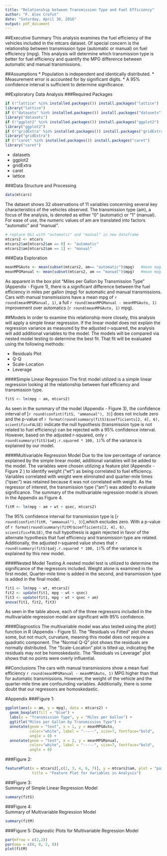 ```yaml
---
title: "Relationship between Transmission Type and Fuel Efficiency"
author: "F. Alex Crofut"
date: "Saturday, April 30, 2016"
output: pdf_document
---
```


##Executive Summary
This analysis examines the fuel efficiency of the vehicles included in the mtcars dataset.  Of special concern is the relationship between transmission type (automatic or manual) on fuel efficiency (mpg).  This analysis will determine which transmission type is better for fuel efficiency and quantify the MPG difference between automatic and manual transmissions. 

##Assumptions
* Population is independent and identically distributed.
* Measurement error is accounted for by significant digits.
* A 95% confidence interval is sufficient to determine significance.

##Exploratory Data Analysis
###Required Packages
```r
if (!"lattice" %in% installed.packages()) install.packages("lattice")
library("lattice")
if (!"datasets" %in% installed.packages()) install.packages("datasets")
library("datasets")
if (!"ggplot2" %in% installed.packages()) install.packages("ggplot2")
library("ggplot2")
if (!"gridExtra" %in% installed.packages()) install.packages("gridExtra")
library("gridExtra")
if (!"caret" %in% installed.packages()) install.packages("caret")
library("caret")
```

* datasets
* ggplot2
* gridExtra
* caret
* lattice

###Data Structure and Processing
```r
data(mtcars)
```
The dataset shows 32 observations of 11 variables concerning several key characteristics of the vehicles observed.  The transmission type (am), a focus of the analysis, is denoted as either "0" (automatic) or "1" (manual).  For ease of use, the numeric values of am are translated into factors "automatic" and "manual".

```r
# replace 0&1 with "automatic" and "manual" in new dataframe
mtcars2 <- mtcars
mtcars2$am[mtcars2$am == 0] <- "automatic"
mtcars2$am[mtcars2$am == 1] <- "manual"
```

###Data Exploration
```r
meanMPGAuto <- mean(subset(mtcars2, am== "automatic")$mpg)   #mean mpg of automatics
meanMPGManual <- mean(subset(mtcars2, am == "manual")$mpg)   #mean mpg of manuals
```
As apparent in the box plot "Miles per Gallon by Transmission Type" (Appendix - Figure 1), there is a significant difference between the fuel efficiency in miles per gallon (mpg) for automatic and manual transmissions.  Cars with manual transmissions have a mean mpg of `r round(meanMPGManual, 1)`, 
a full `r round(meanMPGManual - meanMPGAuto, 1)` improvement over automatics
(`r round(meanMPGAuto, 1)` mpg). 

##Models
In order to examine this relationship more closely, this analysis will apply a simple linear
regression.  If the linear model does not explain the regression variance as measured by the adjusted r-squared, the analysis will add additional variables to the model.  The models will be 
compared via nested model testing to determine the best fit.  That fit will be evaluated
using the following methods:

* Residuals Plot
* Q-Q
* Scale-Location
* Leverage

####Simple Linear Regression
The first model utilized is a simple linear regression looking at the relationship between
fuel efficiency and transmission type.
```r
fitS <- lm(mpg ~ am, mtcars2)
```

As seen in the summary of the model (Appendix - Figure 3), the confidence interval of [`r round(confint(fitS, "ammanual"), 3)`] does not include zero and the p-value of `r format(round(summary(fitS)$coefficients[2, 4], 6), scientific=FALSE)` indicate the null hypothesis (transmission type is not related to fuel efficiency) can be rejected with a 95% confidence interval.  However, based on the adjusted r-squared, only `r round(summary(fitS)$adj.r.squared * 100, 1)`% of the variance is explained by our model.

####Multivariable Regression Model
Due to the low percentage of variance explained by the simple linear model, additional variables will be added to the model.  The variables were chosen utilizing a feature plot (Appendix - Figure 2 ) to identify weight ("wt") as being correlated to fuel efficiency.  Variables correlated with weight were eliminated and quarter-mile times ("qsec") was retained because it was not correlated with weight.  As the regressor of interest, the transmission type ("am") was added to evaluate significance.  The summary of the multivariable regression model is shown in the Appendix as Figure 4.
```r
fitM <- lm(mpg ~ am + wt + qsec, mtcars2)
```
The 95% confidence interval for transmission type is [`r round(confint(fitM, "ammanual"), 3)`],which excludes zero.  With a p-value of `r format(round(summary(fitM)$coefficients[2, 4], 6), scientific=FALSE)`, the null hypothesis is again rejected in favor of the alternate hypothesis that fuel efficiency and transmission type are related.  Additionally, the adjusted r-squared value shows that `r round(summary(fitS)$adj.r.squared * 100, 1)`% of the variance is explained by this new model.

####Nested Model Testing
A nested model test is utilized to determine the significance of the regressors included.  Weight alone is examined in the first model, Quarter-mile time is added in the second, and transmission type is added in the final model.
```r
fit1 <- lm(mpg ~ wt, mtcars2)
fit2 <- update(fit1, mpg ~ wt + qsec)
fit3 <- update(fit1, mpg ~ wt + qsec + am)
anova(fit1, fit2, fit3)
```
As seen in the table above, each of the three regressors included in the multivariable regression model are significant with 95% confidence.

####Diagnostics
The multivariable model was also tested using the plot() function in R (Appendix - Figure 5).  The "Residuals vs Fitted" plot shows some, but not much, curvature, meaning this model does not require a quadratic component.  The "Normal Q-Q" plot shows the residuals are normally distributed.  The "Scale-Location" plot is tilted up, indicating the residuals may not be homoskedastic.  The "Residuals vs Leverage" plot shows that no points were overly influential.

##Conclusions
The cars with manual transmissions show a mean fuel efficiency `r round(meanMPGManual - meanMPGAuto, 1)` MPG higher than that for automatic transmissions.  However, the weight of the vehicle and the quarter-mile time are confounding variables.  Additionally, there is some doubt that our regressors are homoskedastic.  

#Appendix
###Figure 1:
```r
ggplot(aes(x = am, y = mpg), data = mtcars2) +
  geom_boxplot(fill = "blue") +
  labs(x = "Transmission Type", y = "Miles per Gallon") + 
  ggtitle("Miles per Gallon by Transmission Type") + 
  annotate(geom = "text", x = 1, y = meanMPGAuto, 
           color="white", label = "-----", size=7, fontface="bold", 
           angle = 0) + 
  annotate(geom = "text", x = 2, y = meanMPGManual, 
           color="white", label = "-----", size=7, fontface="bold", 
           angle = 0)
```

###Figure 2:  
```r
featurePlot(x = mtcars2[,c(1, 3, 4, 6, 7)], y = mtcars2$am, plot = "pairs", col = c("red", "blue"), 
            title = "Feature Plot for Variables in Analysis")
```

###Figure 3:  
Summary of Simple Linear Regression Model
```r
summary(fitS)
```

###Figure 4:  
Summary of Multivariable Regression Model
```r
summary(fitM)
```

###Figure 5:
Diagnostic Plots for Multivariable Regression Model
```r
par(mfrow = c(2,2))
par(oma = c(0, 0, 2, 0))
plot(fitM)
```

